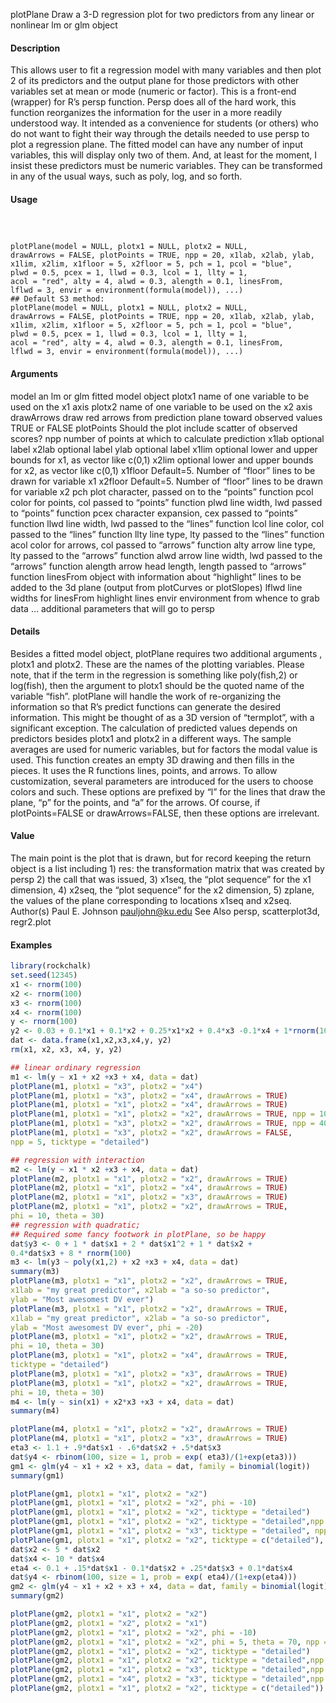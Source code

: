 
plotPlane Draw a 3-D regression plot for two predictors from any linear or nonlinear lm or glm object

#### Description

This allows user to fit a regression model with many variables and then plot 2 of its predictors and the output plane for those predictors with other variables set at mean or mode (numeric or factor). This is a front-end (wrapper) for R's persp function. Persp does all of the hard work, this function reorganizes the information for the user in a more readily understood way. It intended as a
convenience for students (or others) who do not want to fight their way through the details needed to use persp to plot a regression plane. The fitted model can have any number of input variables, this will display only two of them. And, at least for the moment, I insist these predictors must be numeric variables. They can be transformed in any of the usual ways, such as poly, log, and so
forth.

#### Usage
<pre><code>


plotPlane(model = NULL, plotx1 = NULL, plotx2 = NULL,
drawArrows = FALSE, plotPoints = TRUE, npp = 20, x1lab, x2lab, ylab,
x1lim, x2lim, x1floor = 5, x2floor = 5, pch = 1, pcol = "blue",
plwd = 0.5, pcex = 1, llwd = 0.3, lcol = 1, llty = 1,
acol = "red", alty = 4, alwd = 0.3, alength = 0.1, linesFrom,
lflwd = 3, envir = environment(formula(model)), ...)
## Default S3 method:
plotPlane(model = NULL, plotx1 = NULL, plotx2 = NULL,
drawArrows = FALSE, plotPoints = TRUE, npp = 20, x1lab, x2lab, ylab,
x1lim, x2lim, x1floor = 5, x2floor = 5, pch = 1, pcol = "blue",
plwd = 0.5, pcex = 1, llwd = 0.3, lcol = 1, llty = 1,
acol = "red", alty = 4, alwd = 0.3, alength = 0.1, linesFrom,
lflwd = 3, envir = environment(formula(model)), ...)
</code></pre>

#### Arguments

model an lm or glm fitted model object
plotx1 name of one variable to be used on the x1 axis
plotx2 name of one variable to be used on the x2 axis
drawArrows draw red arrows from prediction plane toward observed values TRUE or FALSE
plotPoints Should the plot include scatter of observed scores?
npp number of points at which to calculate prediction
x1lab optional label
x2lab optional label
ylab optional label
x1lim optional lower and upper bounds for x1, as vector like c(0,1)
x2lim optional lower and upper bounds for x2, as vector like c(0,1)
x1floor Default=5. Number of "floor" lines to be drawn for variable x1
x2floor Default=5. Number of "floor" lines to be drawn for variable x2
pch plot character, passed on to the "points" function
pcol color for points, col passed to "points" function
plwd line width, lwd passed to "points" function
pcex character expansion, cex passed to "points" function
llwd line width, lwd passed to the "lines" function
lcol line color, col passed to the "lines" function
llty line type, lty passed to the "lines" function
acol color for arrows, col passed to "arrows" function
alty arrow line type, lty passed to the "arrows" function
alwd arrow line width, lwd passed to the "arrows" function
alength arrow head length, length passed to "arrows" function
linesFrom object with information about "highlight" lines to be added to the 3d plane (output
from plotCurves or plotSlopes)
lflwd line widths for linesFrom highlight lines
envir environment from whence to grab data
... additional parameters that will go to persp

#### Details

Besides a fitted model object, plotPlane requires two additional arguments
, plotx1 and plotx2. These are the names of the plotting variables. Please note, that if the term in the regression is something
like poly(fish,2) or log(fish), then the argument to plotx1 should be the quoted name of the variable
"fish". plotPlane will handle the work of re-organizing the information so that R's predict functions
can generate the desired information. This might be thought of as a 3D version of "termplot", with
a significant exception. The calculation of predicted values depends on predictors besides plotx1 and plotx2 in a different ways. The sample averages are used for numeric variables, but for factors the modal value is used.
This function creates an empty 3D drawing and then fills in the pieces. It uses the R functions lines, points, and arrows. To allow customization, several parameters are introduced for the users to choose colors and such. These options are prefixed by "l" for the lines that draw the plane, "p" for the points, and "a" for the arrows. Of course, if plotPoints=FALSE or drawArrows=FALSE,
then these options are irrelevant.

#### Value
The main point is the plot that is drawn, but for record keeping the return object is a list including
1) res: the transformation matrix that was created by persp 2) the call that was issued, 3) x1seq, the
"plot sequence" for the x1 dimension, 4) x2seq, the "plot sequence" for the x2 dimension, 5) zplane,
the values of the plane corresponding to locations x1seq and x2seq.
Author(s)
Paul E. Johnson <pauljohn@ku.edu>
See Also
persp, scatterplot3d, regr2.plot

#### Examples
```r


library(rockchalk)
set.seed(12345)
x1 <- rnorm(100)
x2 <- rnorm(100)
x3 <- rnorm(100)
x4 <- rnorm(100)
y <- rnorm(100)
y2 <- 0.03 + 0.1*x1 + 0.1*x2 + 0.25*x1*x2 + 0.4*x3 -0.1*x4 + 1*rnorm(100)
dat <- data.frame(x1,x2,x3,x4,y, y2)
rm(x1, x2, x3, x4, y, y2)
```

```r
## linear ordinary regression
m1 <- lm(y ~ x1 + x2 +x3 + x4, data = dat)
plotPlane(m1, plotx1 = "x3", plotx2 = "x4")
plotPlane(m1, plotx1 = "x3", plotx2 = "x4", drawArrows = TRUE)
plotPlane(m1, plotx1 = "x1", plotx2 = "x4", drawArrows = TRUE)
plotPlane(m1, plotx1 = "x1", plotx2 = "x2", drawArrows = TRUE, npp = 10)
plotPlane(m1, plotx1 = "x3", plotx2 = "x2", drawArrows = TRUE, npp = 40)
plotPlane(m1, plotx1 = "x3", plotx2 = "x2", drawArrows = FALSE,
npp = 5, ticktype = "detailed")
```

```r
## regression with interaction
m2 <- lm(y ~ x1 * x2 +x3 + x4, data = dat)
plotPlane(m2, plotx1 = "x1", plotx2 = "x2", drawArrows = TRUE)
plotPlane(m2, plotx1 = "x1", plotx2 = "x4", drawArrows = TRUE)
plotPlane(m2, plotx1 = "x1", plotx2 = "x3", drawArrows = TRUE)
plotPlane(m2, plotx1 = "x1", plotx2 = "x2", drawArrows = TRUE,
phi = 10, theta = 30)
## regression with quadratic;
## Required some fancy footwork in plotPlane, so be happy
dat$y3 <- 0 + 1 * dat$x1 + 2 * dat$x1^2 + 1 * dat$x2 +
0.4*dat$x3 + 8 * rnorm(100)
m3 <- lm(y3 ~ poly(x1,2) + x2 +x3 + x4, data = dat)
summary(m3)
plotPlane(m3, plotx1 = "x1", plotx2 = "x2", drawArrows = TRUE,
x1lab = "my great predictor", x2lab = "a so-so predictor",
ylab = "Most awesomest DV ever")
plotPlane(m3, plotx1 = "x1", plotx2 = "x2", drawArrows = TRUE,
x1lab = "my great predictor", x2lab = "a so-so predictor",
ylab = "Most awesomest DV ever", phi = -20)
plotPlane(m3, plotx1 = "x1", plotx2 = "x2", drawArrows = TRUE,
phi = 10, theta = 30)
plotPlane(m3, plotx1 = "x1", plotx2 = "x4", drawArrows = TRUE,
ticktype = "detailed")
plotPlane(m3, plotx1 = "x1", plotx2 = "x3", drawArrows = TRUE)
plotPlane(m3, plotx1 = "x1", plotx2 = "x2", drawArrows = TRUE,
phi = 10, theta = 30)
m4 <- lm(y ~ sin(x1) + x2*x3 +x3 + x4, data = dat)
summary(m4)
```

```r
plotPlane(m4, plotx1 = "x1", plotx2 = "x2", drawArrows = TRUE)
plotPlane(m4, plotx1 = "x1", plotx2 = "x3", drawArrows = TRUE)
eta3 <- 1.1 + .9*dat$x1 - .6*dat$x2 + .5*dat$x3
dat$y4 <- rbinom(100, size = 1, prob = exp( eta3)/(1+exp(eta3)))
gm1 <- glm(y4 ~ x1 + x2 + x3, data = dat, family = binomial(logit))
summary(gm1)
```

```r
plotPlane(gm1, plotx1 = "x1", plotx2 = "x2")
plotPlane(gm1, plotx1 = "x1", plotx2 = "x2", phi = -10)
plotPlane(gm1, plotx1 = "x1", plotx2 = "x2", ticktype = "detailed")
plotPlane(gm1, plotx1 = "x1", plotx2 = "x2", ticktype = "detailed",npp = 30, theta = 30)
plotPlane(gm1, plotx1 = "x1", plotx2 = "x3", ticktype = "detailed", npp = 70, theta = 60)
plotPlane(gm1, plotx1 = "x1", plotx2 = "x2", ticktype = c("detailed"), npp = 50, theta = 40)
dat$x2 <- 5 * dat$x2
dat$x4 <- 10 * dat$x4
eta4 <- 0.1 + .15*dat$x1 - 0.1*dat$x2 + .25*dat$x3 + 0.1*dat$x4
dat$y4 <- rbinom(100, size = 1, prob = exp( eta4)/(1+exp(eta4)))
gm2 <- glm(y4 ~ x1 + x2 + x3 + x4, data = dat, family = binomial(logit))
summary(gm2)
```

```r
plotPlane(gm2, plotx1 = "x1", plotx2 = "x2")
plotPlane(gm2, plotx1 = "x2", plotx2 = "x1")
plotPlane(gm2, plotx1 = "x1", plotx2 = "x2", phi = -10)
plotPlane(gm2, plotx1 = "x1", plotx2 = "x2", phi = 5, theta = 70, npp = 40)
plotPlane(gm2, plotx1 = "x1", plotx2 = "x2", ticktype = "detailed")
plotPlane(gm2, plotx1 = "x1", plotx2 = "x2", ticktype = "detailed",npp = 30, theta = -30)
plotPlane(gm2, plotx1 = "x1", plotx2 = "x3", ticktype = "detailed",npp = 70, theta = 60)
plotPlane(gm2, plotx1 = "x4", plotx2 = "x3", ticktype = "detailed",npp = 50, theta = 10)
plotPlane(gm2, plotx1 = "x1", plotx2 = "x2", ticktype = c("detailed"))
```
